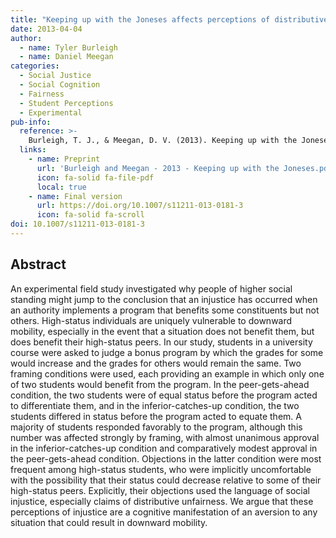 ```yaml
---
title: "Keeping up with the Joneses affects perceptions of distributive justice"
date: 2013-04-04
author:
  - name: Tyler Burleigh
  - name: Daniel Meegan
categories: 
  - Social Justice
  - Social Cognition
  - Fairness
  - Student Perceptions
  - Experimental
pub-info:
  reference: >-
    Burleigh, T. J., & Meegan, D. V. (2013). Keeping up with the Joneses affects perceptions of distributive justice. Social justice research, 26, 120-131. doi: <a href="https://doi.org/10.1007/s11211-013-0181-3"><code>10.1007/s11211-013-0181-3</code></a>
  links:
    - name: Preprint
      url: 'Burleigh and Meegan - 2013 - Keeping up with the Joneses.pdf'
      icon: fa-solid fa-file-pdf
      local: true
    - name: Final version
      url: https://doi.org/10.1007/s11211-013-0181-3
      icon: fa-solid fa-scroll
doi: 10.1007/s11211-013-0181-3
---
```


## Abstract

An experimental field study investigated why people of higher social standing might jump to the conclusion that an injustice has occurred when an authority implements a program that benefits some constituents but not others. High-status individuals are uniquely vulnerable to downward mobility, especially in the event that a situation does not benefit them, but does benefit their high-status peers. In our study, students in a university course were asked to judge a bonus program by which the grades for some would increase and the grades for others would remain the same. Two framing conditions were used, each providing an example in which only one of two students would benefit from the program. In the peer-gets-ahead condition, the two students were of equal status before the program acted to differentiate them, and in the inferior-catches-up condition, the two students differed in status before the program acted to equate them. A majority of students responded favorably to the program, although this number was affected strongly by framing, with almost unanimous approval in the inferior-catches-up condition and comparatively modest approval in the peer-gets-ahead condition. Objections in the latter condition were most frequent among high-status students, who were implicitly uncomfortable with the possibility that their status could decrease relative to some of their high-status peers. Explicitly, their objections used the language of social injustice, especially claims of distributive unfairness. We argue that these perceptions of injustice are a cognitive manifestation of an aversion to any situation that could result in downward mobility.
